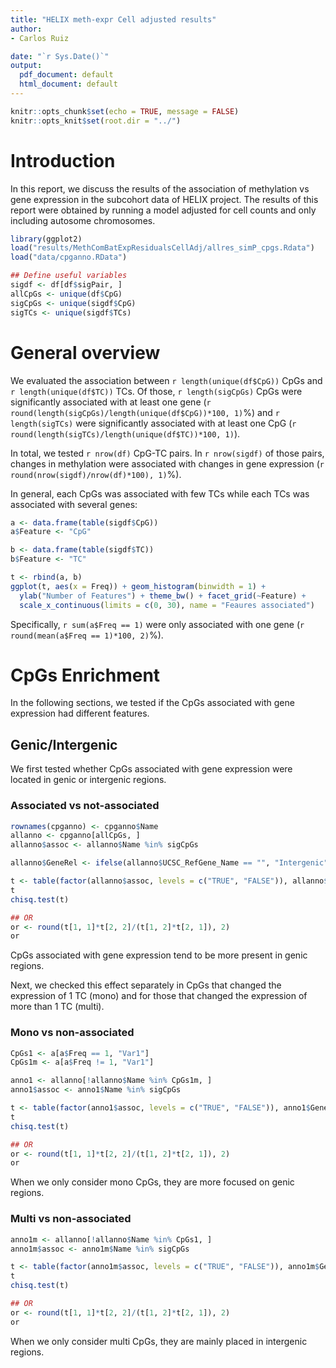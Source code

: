 ```yaml
---
title: "HELIX meth-expr Cell adjusted results"
author: 
- Carlos Ruiz 

date: "`r Sys.Date()`"
output:
  pdf_document: default
  html_document: default
---
```


```r
knitr::opts_chunk$set(echo = TRUE, message = FALSE)
knitr::opts_knit$set(root.dir = "../")

```

# Introduction

In this report, we discuss the results of the association of methylation vs gene expression in the subcohort data of HELIX project. The results of this report were obtained by running a model adjusted for cell counts and only including autosome chromosomes.

```r
library(ggplot2)
load("results/MethComBatExpResidualsCellAdj/allres_simP_cpgs.Rdata")
load("data/cpganno.RData")

## Define useful variables
sigdf <- df[df$sigPair, ]
allCpGs <- unique(df$CpG)
sigCpGs <- unique(sigdf$CpG)
sigTCs <- unique(sigdf$TCs)
```


# General overview

We evaluated the association between `r length(unique(df$CpG))` CpGs and `r length(unique(df$TC))` TCs. Of those, `r length(sigCpGs)` CpGs were significantly associated with at least one gene (`r round(length(sigCpGs)/length(unique(df$CpG))*100, 1)`%) and `r length(sigTCs)` were significantly associated with at least one CpG (`r round(length(sigTCs)/length(unique(df$TC))*100, 1)`).

In total, we tested `r nrow(df)` CpG-TC pairs. In `r nrow(sigdf)` of those pairs, changes in methylation were associated with changes in gene expression (`r round(nrow(sigdf)/nrow(df)*100), 1)`%). 

In general, each CpGs was associated with few TCs while each TCs was associated with several genes: 

```r
a <- data.frame(table(sigdf$CpG))
a$Feature <- "CpG"

b <- data.frame(table(sigdf$TC))
b$Feature <- "TC"

t <- rbind(a, b)
ggplot(t, aes(x = Freq)) + geom_histogram(binwidth = 1) + 
  ylab("Number of Features") + theme_bw() + facet_grid(~Feature) + 
  scale_x_continuous(limits = c(0, 30), name = "Feaures associated")
```

Specifically, `r sum(a$Freq == 1)` were only associated with one gene (`r round(mean(a$Freq == 1)*100, 2)`%). 


# CpGs Enrichment

In the following sections, we tested if the CpGs associated with gene expression had different features.

## Genic/Intergenic

We first tested whether CpGs associated with gene expression were located in genic or intergenic regions.

### Associated vs not-associated

```r
rownames(cpganno) <- cpganno$Name
allanno <- cpganno[allCpGs, ]
allanno$assoc <- allanno$Name %in% sigCpGs

allanno$GeneRel <- ifelse(allanno$UCSC_RefGene_Name == "", "Intergenic", "Genic")

t <- table(factor(allanno$assoc, levels = c("TRUE", "FALSE")), allanno$GeneRel)
t
chisq.test(t)

## OR
or <- round(t[1, 1]*t[2, 2]/(t[1, 2]*t[2, 1]), 2)
or
```

CpGs associated with gene expression tend to be more present in genic regions.

Next, we checked this effect separately in CpGs that changed the expression of 1 TC (mono) and for those that changed the expression of more than 1 TC (multi). 

### Mono vs non-associated

```r
CpGs1 <- a[a$Freq == 1, "Var1"]
CpGs1m <- a[a$Freq != 1, "Var1"]

anno1 <- allanno[!allanno$Name %in% CpGs1m, ]
anno1$assoc <- anno1$Name %in% sigCpGs

t <- table(factor(anno1$assoc, levels = c("TRUE", "FALSE")), anno1$GeneRel)
t
chisq.test(t)

## OR
or <- round(t[1, 1]*t[2, 2]/(t[1, 2]*t[2, 1]), 2)
or
```

When we only consider mono CpGs, they are more focused on genic regions.


### Multi vs non-associated

```r
anno1m <- allanno[!allanno$Name %in% CpGs1, ]
anno1m$assoc <- anno1m$Name %in% sigCpGs

t <- table(factor(anno1m$assoc, levels = c("TRUE", "FALSE")), anno1m$GeneRel)
t
chisq.test(t)

## OR
or <- round(t[1, 1]*t[2, 2]/(t[1, 2]*t[2, 1]), 2)
or

```

When we only consider multi CpGs, they are mainly placed in intergenic regions.
